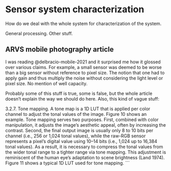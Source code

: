 # Sensor system characterization {#sec-sensors-characterization}

How do we deal with the whole system for characterization of the system.

General processing.  Other stuff.



## ARVS mobile photography article

I was reading @delbracio-mobile-2021 and it surprised me how it glossed over various claims. For example, a small sensor was deemed to be worse than a big sensor without reference to pixel size. The notion that one had to apply gain and thus multiply the noise without considering the light level or pixel size. No mention of well capacity.

Probably some of this stuff is true, some is false, but the whole article doesn't explain the way we should do here. Also, this kind of vague stuff:

3.2.7. Tone mapping. A tone map is a 1D LUT that is applied per color channel to adjust the tonal values of the image. Figure 10 shows an example. Tone mapping serves two purposes. First, combined with color manipulation, it adjusts the image’s aesthetic appeal, often by increasing the contrast. Second, the final output image is usually only 8 to 10 bits per channel (i.e., 256 or 1,024 tonal values), while the raw-RGB sensor represents a pixel’s digital value using 10–14 bits (i.e., 1,024 up to 16,384 tonal values). As a result, it is necessary to compress the tonal values from the wider tonal range to a tighter range via tone mapping. This adjustment is reminiscent of the human eye’s adaptation to scene brightness (Land 1974). Figure 11 shows a typical 1D LUT used for tone mapping.
```